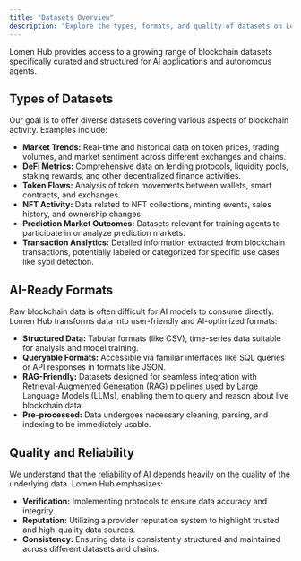 ```yaml
---
title: "Datasets Overview"
description: "Explore the types, formats, and quality of datasets on Lomen Hub."
---
```


Lomen Hub provides access to a growing range of blockchain datasets specifically curated and structured for AI applications and autonomous agents.

## Types of Datasets

Our goal is to offer diverse datasets covering various aspects of blockchain activity. Examples include:

- **Market Trends:** Real-time and historical data on token prices, trading volumes, and market sentiment across different exchanges and chains.
- **DeFi Metrics:** Comprehensive data on lending protocols, liquidity pools, staking rewards, and other decentralized finance activities.
- **Token Flows:** Analysis of token movements between wallets, smart contracts, and exchanges.
- **NFT Activity:** Data related to NFT collections, minting events, sales history, and ownership changes.
- **Prediction Market Outcomes:** Datasets relevant for training agents to participate in or analyze prediction markets.
- **Transaction Analytics:** Detailed information extracted from blockchain transactions, potentially labeled or categorized for specific use cases like sybil detection.

## AI-Ready Formats

Raw blockchain data is often difficult for AI models to consume directly. Lomen Hub transforms data into user-friendly and AI-optimized formats:

- **Structured Data:** Tabular formats (like CSV), time-series data suitable for analysis and model training.
- **Queryable Formats:** Accessible via familiar interfaces like SQL queries or API responses in formats like JSON.
- **RAG-Friendly:** Datasets designed for seamless integration with Retrieval-Augmented Generation (RAG) pipelines used by Large Language Models (LLMs), enabling them to query and reason about live blockchain data.
- **Pre-processed:** Data undergoes necessary cleaning, parsing, and indexing to be immediately usable.

## Quality and Reliability

We understand that the reliability of AI depends heavily on the quality of the underlying data. Lomen Hub emphasizes:

- **Verification:** Implementing protocols to ensure data accuracy and integrity.
- **Reputation:** Utilizing a provider reputation system to highlight trusted and high-quality data sources.
- **Consistency:** Ensuring data is consistently structured and maintained across different datasets and chains.
